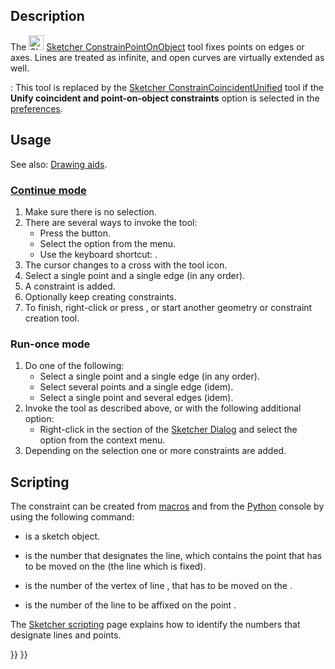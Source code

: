 <languages/>
<translate>

<!--T:13-->
{{Docnav
|[[Sketcher_ConstrainCoincident|Coincident Constraint]]
|[[Sketcher_ConstrainHorVer|Horizontal/Vertical Constraint]]
|[[Sketcher_Workbench|Sketcher]]
|IconL=Sketcher_ConstrainCoincident.svg
|IconR=Sketcher_ConstrainHorVer.svg
|IconC=Workbench_Sketcher.svg
}}

<!--T:1-->
{{GuiCommand
|Name=Sketcher ConstrainPointOnObject
|MenuLocation=Sketch → Constraints → Point-On-Object Constraint
|Workbenches=[[Sketcher_Workbench|Sketcher]]
|Shortcut={{KEY|O}}
|SeeAlso=[[Sketcher_ConstrainCoincidentUnified|Sketcher ConstrainCoincidentUnified]], [[Sketcher_ConstrainCoincident|Sketcher ConstrainCoincident]]
}}

==Description== <!--T:18-->

<!--T:2-->
The [[Image:Sketcher_ConstrainPointOnObject.svg|24px]] [[Sketcher_ConstrainPointOnObject|Sketcher ConstrainPointOnObject]] tool fixes points on edges or axes. Lines are treated as infinite, and open curves are virtually extended as well.

<!--T:20-->
{{Version|1.0}}: This tool is replaced by the [[Sketcher_ConstrainCoincidentUnified|Sketcher ConstrainCoincidentUnified]] tool if the '''Unify coincident and point-on-object constraints''' option is selected in the [[Sketcher_Preferences#General|preferences]].

==Usage== <!--T:3-->

<!--T:21-->
See also: [[Sketcher_Workbench#Drawing_aids|Drawing aids]].

===[[Sketcher_Workbench#Continue_modes|Continue mode]]=== <!--T:22-->

<!--T:16-->
# Make sure there is no selection.
# There are several ways to invoke the tool:
#* Press the {{Button|[[Image:Sketcher_ConstrainPointOnObject.svg|16px]] [[Sketcher_ConstrainPointOnObject|Point-On-Object Constraint]]}} button.
#* Select the {{MenuCommand|Sketch → Constraints → [[Image:Sketcher_ConstrainPointOnObject.svg|16px]] Point-On-Object Constraint}} option from the menu.
#* Use the keyboard shortcut: {{KEY|O}}.
# The cursor changes to a cross with the tool icon.
# Select a single point and a single edge (in any order).
# A constraint is added.
# Optionally keep creating constraints.
# To finish, right-click or press {{KEY|Esc}}, or start another geometry or constraint creation tool.

===Run-once mode=== <!--T:23-->

<!--T:24-->
# Do one of the following:
#* Select a single point and a single edge (in any order).
#* Select several points and a single edge (idem).
#* Select a single point and several edges (idem).
# Invoke the tool as described above, or with the following additional option:
#* Right-click in the {{MenuCommand|Elements}} section of the [[Sketcher_Dialog|Sketcher Dialog]] and select the {{MenuCommand|[[Image:Sketcher_ConstrainPointOnObject.svg|16px]] Point-On-Object Constraint}} option from the context menu.
# Depending on the selection one or more constraints are added.

==Scripting== <!--T:19-->

<!--T:8-->
The constraint can be created from [[Macros|macros]] and from the [[Python|Python]] console by using the following command:

<!--T:17-->
{{incode|Sketch.addConstraint(Sketcher.Constraint('PointOnObject',LineMoving,PointOfLineMoving,LineFixed))}}

<!--T:10-->
* {{incode|Sketch}} is a sketch object.
* {{incode|LineMoving}} is the number that designates the line, which contains the point that has to be moved on the {{incode|LineFixed}} (the line which is fixed). 
* {{incode|PointOfLineMoving}} is the number of the vertex of line {{incode|LineMoving}}, that has to be moved on the {{incode|LineFixed}}.
* {{incode|LinedFixed}} is the number of the line to be affixed on the point {{incode|PointOfLineMoving}}.

<!--T:11-->
The [[Sketcher_scripting|Sketcher scripting]] page explains how to identify the numbers that designate lines and points.


<!--T:12-->
{{Docnav
|[[Sketcher_ConstrainCoincident|Coincident Constraint]]
|[[Sketcher_ConstrainHorVer|Horizontal/Vertical Constraint]]
|[[Sketcher_Workbench|Sketcher]]
|IconL=Sketcher_ConstrainCoincident.svg
|IconR=Sketcher_ConstrainHorVer.svg
|IconC=Workbench_Sketcher.svg
}}

</translate>
{{Sketcher_Tools_navi{{#translation:}}}}
{{Userdocnavi{{#translation:}}}}